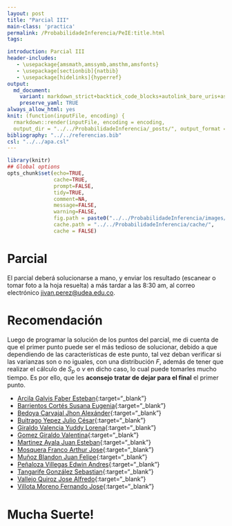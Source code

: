 ```yaml
---
layout: post
title: "Parcial III"
main-class: 'practica'
permalink: /ProbabilidadeInferencia/PeIE:title.html
tags:

introduction: Parcial III
header-includes:
   - \usepackage{amsmath,amssymb,amsthm,amsfonts}
   - \usepackage[sectionbib]{natbib}
   - \usepackage[hidelinks]{hyperref}
output:
  md_document:
    variant: markdown_strict+backtick_code_blocks+autolink_bare_uris+ascii_identifiers+tex_math_single_backslash
    preserve_yaml: TRUE
always_allow_html: yes   
knit: (function(inputFile, encoding) {
  rmarkdown::render(inputFile, encoding = encoding,
  output_dir = "../../ProbabilidadeInferencia/_posts/", output_format = "all"  ) })
bibliography: "../../referencias.bib"
csl: "../../apa.csl"
---
```


```r
library(knitr)
## Global options
opts_chunk$set(echo=TRUE,
               cache=TRUE,
               prompt=FALSE,
               tidy=TRUE,
               comment=NA,
               message=FALSE,
               warning=FALSE,
               fig.path = paste0("../../ProbabilidadeInferencia/images/", "Parcial II"),
               cache.path = "../../ProbabilidadeInferencia/cache/",
               cache = FALSE)

```

# Parcial
El parcial deberá solucionarse a mano, y enviar los resultado (escanear o tomar foto a la hoja resuelta) a más tardar a las 8:30 am, al correo electrónico <a target="_blank" href="mailto:jivan.perez@udea.edu.co"> jivan.perez@udea.edu.co</a>. 

# Recomendación
Luego de programar la solución de los puntos del parcial, me di cuenta de que el primer punto puede ser el más tedioso de solucionar, debido a que dependiendo de las características de este punto, tal vez deban verificar si las varianzas son o no iguales, con una distribución $F$, además de tener que realizar el cálculo de $S_p$ o $\nu$ en dicho caso, lo cual puede tomarles mucho tiempo. Es por ello, que les **aconsejo tratar de dejar para el final** el primer punto.

* [Arcila Galvis Faber Esteban](https://github.com/jiperezga/jiperezga.github.io/raw/master/Dataset/Parcial/Q1017276234.pdf){:target="_blank"}
* [Barrientos Cortés Susana Eugenia](https://github.com/jiperezga/jiperezga.github.io/raw/master/Dataset/Parcial/P1152687823.pdf){:target="_blank"}
* [Bedoya Carvajal Jhon Alexánder](https://github.com/jiperezga/jiperezga.github.io/raw/master/Dataset/Parcial/P1028037122.pdf){:target="_blank"}
* [Buitrago Yepez Julio César](https://github.com/jiperezga/jiperezga.github.io/raw/master/Dataset/Parcial/P98534085.pdf){:target="_blank"}
* [Giraldo Valencia Yuddy Lorena](https://github.com/jiperezga/jiperezga.github.io/raw/master/Dataset/Parcial/P1041328895.pdf){:target="_blank"}
* [Gomez Giraldo Valentina](https://github.com/jiperezga/jiperezga.github.io/raw/master/Dataset/Parcial/P1001250142.pdf){:target="_blank"}
* [Martinez Ayala Juan Esteban](https://github.com/jiperezga/jiperezga.github.io/raw/master/Dataset/Parcial/P1007900969.pdf){:target="_blank"}
* [Mosquera Franco Arthur Jose](https://github.com/jiperezga/jiperezga.github.io/raw/master/Dataset/Parcial/P1003073445.pdf){:target="_blank"}
* [Muñoz Blandon Juan Felipe](https://github.com/jiperezga/jiperezga.github.io/raw/master/Dataset/Parcial/P1000895681.pdf){:target="_blank"}
* [Peñaloza Villegas Edwin Andres](https://github.com/jiperezga/jiperezga.github.io/raw/master/Dataset/Parcial/P1037655076.pdf){:target="_blank"}
* [Tangarife González Sebastian](https://github.com/jiperezga/jiperezga.github.io/raw/master/Dataset/Parcial/P1037665594.pdf){:target="_blank"}
* [Vallejo Quiroz Jose Alfredo](https://github.com/jiperezga/jiperezga.github.io/raw/master/Dataset/Parcial/P1017239918.pdf){:target="_blank"}
* [Villota Moreno Fernando Jose](https://github.com/jiperezga/jiperezga.github.io/raw/master/Dataset/Parcial/P1085347829.pdf){:target="_blank"}

<h1> Mucha Suerte! </h1>




